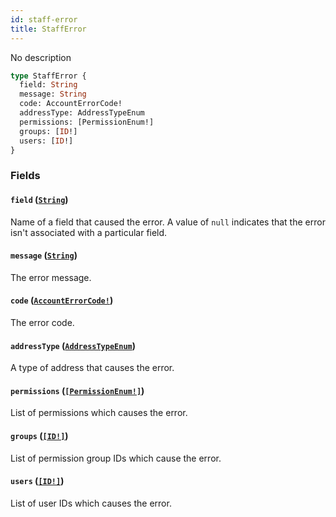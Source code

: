 ```yaml
---
id: staff-error
title: StaffError
---
```


No description

```graphql
type StaffError {
  field: String
  message: String
  code: AccountErrorCode!
  addressType: AddressTypeEnum
  permissions: [PermissionEnum!]
  groups: [ID!]
  users: [ID!]
}
```

### Fields

#### `field` ([`String`](/docs/developer/api-reference/scalars/string))

Name of a field that caused the error. A value of `null` indicates that the error isn't associated with a particular field.

#### `message` ([`String`](/docs/developer/api-reference/scalars/string))

The error message.

#### `code` ([`AccountErrorCode!`](/docs/developer/api-reference/enums/account-error-code))

The error code.

#### `addressType` ([`AddressTypeEnum`](/docs/developer/api-reference/enums/address-type-enum))

A type of address that causes the error.

#### `permissions` ([`[PermissionEnum!]`](/docs/developer/api-reference/enums/permission-enum))

List of permissions which causes the error.

#### `groups` ([`[ID!]`](/docs/developer/api-reference/scalars/id))

List of permission group IDs which cause the error.

#### `users` ([`[ID!]`](/docs/developer/api-reference/scalars/id))

List of user IDs which causes the error.
